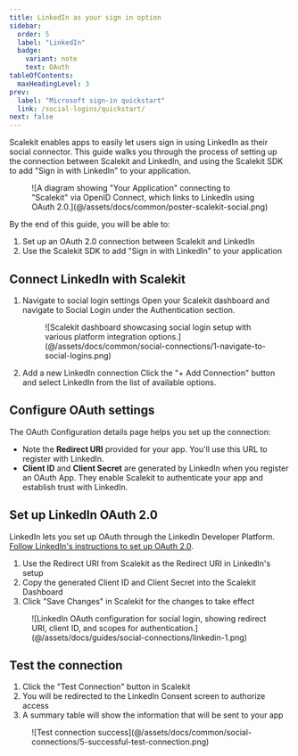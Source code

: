 ```yaml
---
title: LinkedIn as your sign in option
sidebar:
  order: 5
  label: "LinkedIn"
  badge:
    variant: note
    text: OAuth
tableOfContents:
  maxHeadingLevel: 3
prev:
  label: "Microsoft sign-in quickstart"
  link: /social-logins/quickstart/
next: false
---
```



Scalekit enables apps to easily let users sign in using LinkedIn as their social connector. This guide walks you through the process of setting up the connection between Scalekit and LinkedIn, and using the Scalekit SDK to add "Sign in with LinkedIn" to your application.

<figure>
  ![A diagram showing "Your Application" connecting to "Scalekit" via OpenID Connect, which links to LinkedIn using OAuth 2.0.](@/assets/docs/common/poster-scalekit-social.png)
</figure>

By the end of this guide, you will be able to:

1. Set up an OAuth 2.0 connection between Scalekit and LinkedIn
2. Use the Scalekit SDK to add "Sign in with LinkedIn" to your application

## Connect LinkedIn with Scalekit

<Steps>

1. Navigate to social login settings
   Open your Scalekit dashboard and navigate to Social Login under the Authentication section.

   <figure>
     ![Scalekit dashboard showcasing social login setup with various platform integration options.](@/assets/docs/common/social-connections/1-navigate-to-social-logins.png)
   </figure>

2. Add a new LinkedIn connection
   Click the "+ Add Connection" button and select LinkedIn from the list of available options.

</Steps>

## Configure OAuth settings

The OAuth Configuration details page helps you set up the connection:

- Note the **Redirect URI** provided for your app. You'll use this URL to register with LinkedIn.
- **Client ID** and **Client Secret** are generated by LinkedIn when you register an OAuth App. They enable Scalekit to authenticate your app and establish trust with LinkedIn.

## Set up LinkedIn OAuth 2.0

LinkedIn lets you set up OAuth through the LinkedIn Developer Platform.
<a href="https://learn.microsoft.com/en-us/linkedin/shared/authentication/authorization-code-flow?tabs=HTTPS1" target="_blank">Follow LinkedIn's instructions to set up OAuth 2.0</a>.

<Steps>

1. Use the Redirect URI from Scalekit as the Redirect URI in LinkedIn's setup
2. Copy the generated Client ID and Client Secret into the Scalekit Dashboard
3. Click "Save Changes" in Scalekit for the changes to take effect

</Steps>

<figure>
  ![LinkedIn OAuth configuration for social login, showing redirect URI, client ID, and scopes for authentication.](@/assets/docs/guides/social-connections/linkedin-1.png)
</figure>

## Test the connection

<Steps>

1. Click the "Test Connection" button in Scalekit
2. You will be redirected to the LinkedIn Consent screen to authorize access
3. A summary table will show the information that will be sent to your app

</Steps>

<figure>
  ![Test connection success](@/assets/docs/common/social-connections/5-successful-test-connection.png)
</figure>
